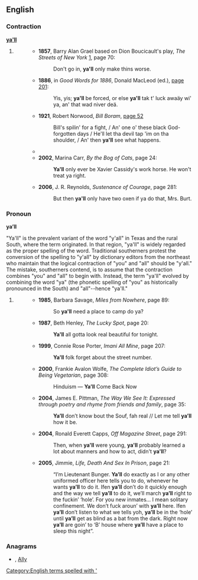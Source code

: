 ==English==

===Contraction===
'''[[ya]][['ll]]'''

# {{eye dialect|[[you'll]]}}
#: {{quotations-top}}
#:*'''1857''', Barry Alan Grael based on Dion Boucicault's play, ''The Streets of New York'' [http://books.google.com/books?id=dVr8FZH65foC], page 70:
#:*:Don't go in, '''ya'll''' only make thins worse.
#:*'''1886''', in ''Good Words for 1886'', Donald MacLeod (ed.),  [http://books.google.com/books?id=d4JMAAAAMAAJ&pg=PA201&dq=ya%27ll page 201]:
#:*:Yis, yis; '''ya'll''' be forced, or else '''ya'll''' tak t' luck awaäy wi' ya, an' that wad niver deä.
#:*'''1921''', Robert Norwood, ''Bill Boram'', [http://books.google.com/books?id=frIVwVBGcWEC&pg=PA52&dq=ya%27ll page 52]
#:*:Bill's spilin' for a fight, / An' one o' these black God-forgotten days / He'll let tha devil tap 'im on tha shoulder, / An' then '''ya'll''' see what happens.
#:*{{quote-book|#:*|1985|V.C. Andrews|Heaven|page=243|isbn=0671729446|url=http://books.google.com/books?id=XJVw075VNtwC|
passage='''Ya'll''' like that. '''Ya'll''' come out smellin like a rose, looking like one, too.}}
#:*'''2002''', Marina Carr, ''By the Bog of Cats'', page 24:
#:*:'''Ya'll''' only ever be Xavier Cassidy's work horse. He won't treat ya right.
#:*'''2006''', J. R. Reynolds, ''Sustenance of Courage'', page 281:
#:*:But then '''ya'll''' only have two oxen if ya do that, Mrs. Burt.
{{quotations-bottom}}

===Pronoun===
'''ya’ll''' {{p}}

"Ya'll" is the prevalent variant of the word "y'all" in Texas and the rural South, where the term originated. In that region, "ya'll" is widely regarded as the proper spelling of the word. Traditional southerners protest the conversion of the spelling to "y'all" by dictionary editors from the northeast who maintain that the logical contraction of "you" and "all" should be "y'all." The mistake, southerners contend, is to assume that the contraction combines "you" and "all" to begin with. Instead, the term "ya'll" evolved by combining the word "ya" (the phonetic spelling of "you" as historically pronounced in the South) and "all"--hence "ya'll."  

# {{nonstandard}} {{misspelling of|y’all}}
#: {{quotations-top}}
#:*'''1985''', Barbara Savage, ''Miles from Nowhere'', page 89:
#:*:So '''ya'll''' need a place to camp do ya?
#:*'''1987''', Beth Henley, ''The Lucky Spot'', page 20:
#:*:'''Ya'll''' all gotta look real beautiful for tonight.
#:*'''1999''', Connie Rose Porter, ''Imani All Mine'', page 207:
#:*:'''Ya'll''' folk forget about the street number.
#:*'''2000''', Frankie Avalon Wolfe, ''The Complete Idiot’s Guide to Being Vegetarian'', page 308:
#:*:Hinduism — '''Ya’ll''' Come Back Now
#:*'''2004''', James E. Pittman, ''The Way We See It: Expressed through poetry and rhyme from friends and family'', page 35:
#:*:'''Ya’ll''' don’t know bout the Souf, fah real // Let me tell '''ya’ll''' how it be.
#:*'''2004''', Ronald Everett Capps, ''Off Magazine Street'', page 291:
#:*:Then, when '''ya'll''' were young, '''ya'll''' probably learned a lot about manners and how to act, didn't '''ya'll'''?
#:*'''2005''', Jimmie, ''Life, Death And Sex In Prison'', page 21:
#:*:“I’m Lieutenant Bunger. '''Ya’ll''' do exactly as I or any other uniformed officer here tells you to do, whenever he wants '''ya’ll''' to do it. Ifen '''ya’ll''' don’t do it quickly enough and the way we tell '''ya’ll''' to do it, we’ll march '''ya’ll''' right to the fuckin’ ‘hole’. For you new inmates… I mean solitary confinement. We don’t fuck aroun’ with '''ya’ll''' here. Ifen '''ya’ll''' don’t listen to what we tells yoh, '''ya’ll''' be in the ‘hole’ until '''ya’ll''' get as blind as a bat from the dark. Right now '''ya’ll''' are goin’ to ‘B’ house where '''ya’ll''' have a place to sleep this night”.
{{quotations-bottom}}

===Anagrams===
* {{alphagram|[[ally#English|ally]]}} , [[Ally#English|Ally]]

[[Category:English terms spelled with ']]